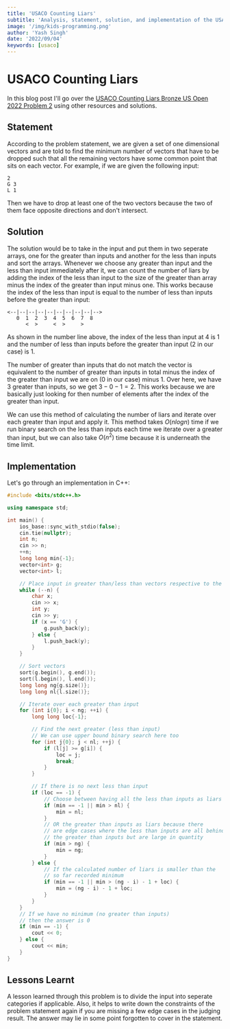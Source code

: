 ```yaml
---
title: 'USACO Counting Liars'
subtitle: 'Analysis, statement, solution, and implementation of the USACO US Open 2022 Bronze Problem 2, Counting Liars'
image: '/img/kids-programming.png'
author: 'Yash Singh'
date: '2022/09/04'
keywords: [usaco]
---
```


# USACO Counting Liars

In this blog post I'll go over the [USACO Counting Liars Bronze US Open 2022 Problem 2](http://usaco.org/index.php?page=viewproblem2&cpid=1228) using other resources and solutions.

## Statement

According to the problem statement, we are given a set of one dimensional vectors and are told to
find the minimum number of vectors that have to be dropped such that all the remaining vectors have
some common point that sits on each vector. For example, if we are given the following input:

```text
2
G 3
L 1
```

Then we have to drop at least one of the two vectors because the two of them face opposite directions
and don't intersect.

## Solution

The solution would be to take in the input and put them in two seperate arrays, one for the
greater than inputs and another for the less than inputs and sort the arrays. Whenever we choose
any greater than input and the less than input immediately after it, we can count the number of
liars by adding the index of the less than input to the size of the greater than array minus the
index of the greater than input minus one. This works because the index of the less than input
is equal to the number of less than inputs before the greater than input:

```text
<--|--|--|--|--|--|--|--|--|-->
   0  1  2  3  4  5  6  7  8
      <  >     <  >     >
```

As shown in the number line above, the index of the less than input at 4 is 1 and the number of less than inputs before the greater than input (2 in our case) is 1.

The number of greater than inputs that do not match the vector is equivalent to the number of greater
than inputs in total minus the index of the greater than input we are on (0 in our case) minus 1. Over
here, we have 3 greater than inputs, so we get $3-0-1=2$. This works because we are basically just looking
for then number of elements after the index of the greater than input.

We can use this method of calculating the number of liars and iterate over each greater than input
and apply it. This method takes $O(nlogn)$ time if we run binary search on the less than inputs each
time we iterate over a greater than input, but we can also take $O(n^2)$ time because it is underneath
the time limit.

## Implementation

Let's go through an implementation in C++:

```cpp
#include <bits/stdc++.h>

using namespace std;

int main() {
    ios_base::sync_with_stdio(false);
    cin.tie(nullptr);
    int n;
    cin >> n;
    ++n;
    long long min{-1};
    vector<int> g;
    vector<int> l;

    // Place input in greater than/less than vectors respective to the input type
    while (--n) {
        char x;
        cin >> x;
        int y;
        cin >> y;
        if (x == 'G') {
            g.push_back(y);
        } else {
            l.push_back(y);
        }
    }

    // Sort vectors
    sort(g.begin(), g.end());
    sort(l.begin(), l.end());
    long long ng{g.size()};
    long long nl{l.size()};

    // Iterate over each greater than input
    for (int i{0}; i < ng; ++i) {
        long long loc{-1};

        // Find the next greater (less than input)
        // We can use upper bound binary search here too
        for (int j{0}; j < nl; ++j) {
            if (l[j] >= g[i]) {
                loc = j;
                break;
            }
        }

        // If there is no next less than input
        if (loc == -1) {
            // Choose between having all the less than inputs as liars
            if (min == -1 || min > nl) {
                min = nl;
            }
            // OR the greater than inputs as liars because there
            // are edge cases where the less than inputs are all behind
            // the greater than inputs but are large in quantity
            if (min > ng) {
                min = ng;
            }
        } else {
            // If the calculated number of liars is smaller than the
            // so far recorded minimum
            if (min == -1 || min > (ng - i) - 1 + loc) {
                min = (ng - i) - 1 + loc;
            }
        }
    }
    // If we have no minimum (no greater than inputs)
    // then the answer is 0
    if (min == -1) {
        cout << 0;
    } else {
        cout << min;
    }
}
```

## Lessons Learnt

A lesson learned through this problem is to divide the input into seperate categories if applicable.
Also, it helps to write down the constraints of the problem statement again if you are missing a few
edge cases in the judging result. The answer may lie in some point forgotten to cover in the statement.
